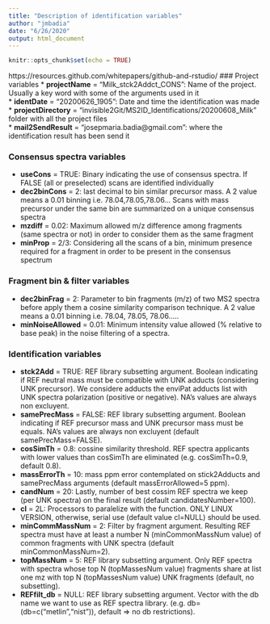 ```yaml
---
title: "Description of identification variables"
author: "jmbadia"
date: "6/26/2020"
output: html_document
---
```


```r
knitr::opts_chunk$set(echo = TRUE)
```
https://resources.github.com/whitepapers/github-and-rstudio/
### Project variables
* **projectName** = "Milk_stck2Addct_CONS": Name of the project. Usually a key word with some of the arguments used in it  
* **identDate** = "20200626_1905": Date and time the identification was made  
* **projectDirectory** = "invisible2Git/MS2ID_Identifications/20200608_Milk"  folder with all the project files  
* **mail2SendResult** = "josepmaria.badia@gmail.com": where the identification result has been send it  

  
### Consensus spectra variables

* **useCons** = TRUE: Binary indicating the use of consensus spectra. If FALSE (all or preselected) scans are identified individually
* **dec2binCons** = 2: last decimal to bin similar precursor mass. A 2 value means a 0.01 binning i.e. 78.04,78.05,78.06... Scans with mass precursor under the same bin are summarized on a unique consensus spectra  
* **mzdiff** = 0.02: Maximum allowed m/z difference among fragments (same spectra or not) in order to consider them as the same fragment  
* **minProp** = 2/3: Considering all the scans of a bin, minimum presence required for a fragment in order to be present in the consensus spectrum  
  
### Fragment bin & filter variables

* **dec2binFrag** = 2: Parameter to bin fragments (m/z) of two MS2 spectra before apply them a cosine similarity comparison technique. A 2 value means a 0.01 binning i.e. 78.04, 78.05, 78.06.....  
* **minNoiseAllowed** = 0.01: Minimum intensity value allowed (% relative to base peak) in the noise filtering of a spectra.  

### Identification variables

* **stck2Add** = TRUE: REF library subsetting argument. Boolean indicating if REF neutral mass must be compatible with UNK adducts (considering UNK precursor). We considere adducts the enviPat adducts list with UNK spectra polarization (positive or negative). NA's values are always non excluyent.  
* **samePrecMass** = FALSE: REF library subsetting argument. Boolean indicating if REF precursor mass and UNK precursor mass must be equals. NA's values are always non excluyent (default samePrecMass=FALSE).  
* **cosSimTh** = 0.8: cossine similarity threshold. REF spectra applicants with lower values than cosSimTh are eliminated (e.g. cosSimTh=0.9, default 0.8).  
* **massErrorTh** = 10: mass  ppm error contemplated on stick2Adducts and samePrecMass arguments (default massErrorAllowed=5 ppm).  
* **candNum** = 20: Lastly, number of best cossim REF spectra we keep (per UNK spectra) on the final result (default candidatesNumber=100).  
* **cl** = 2L: Processors to paralelize with the function. ONLY LINUX VERSION, otherwise, serial use (default value cl=NULL) should be used.
* **minCommMassNum** = 2: Filter by fragment argument. Resulting REF spectra must have at least a number N (minCommonMassNum value) of common fragments with UNK spectra (default minCommonMassNum=2).  
* **topMassNum** = 5: REF library subsetting argument. Only REF spectra with spectra whose top N (topMassesNum value) fragments share at list one mz with top N (topMassesNum value) UNK fragments (default, no subsetting).
* **REFfilt_db** = NULL: REF library subsetting argument. Vector with the db name we want to use as REF spectra library. (e.g. db=(db=c("metlin","nist")), default => no db restrictions).  


